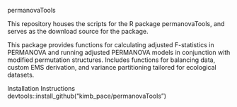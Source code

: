permanovaTools

This repository houses the scripts for the R package permanovaTools, and serves as the download source for the package.

This package provides functions for calculating adjusted F-statistics in PERMANOVA and running adjusted PERMANOVA models in conjunction with modified permutation structures. Includes functions for balancing data, custom EMS derivation, and variance partitioning tailored for ecological datasets. 

Installation Instructions 
devtools::install_github(“kimb_pace/permanovaTools”)
